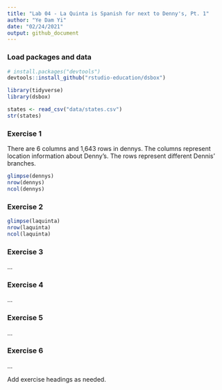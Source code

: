 ```yaml
---
title: "Lab 04 - La Quinta is Spanish for next to Denny's, Pt. 1"
author: "Ye Dam Yi"
date: "02/24/2021"
output: github_document
---
```


### Load packages and data

```r
# install.packages("devtools")
devtools::install_github("rstudio-education/dsbox")
```

```r
library(tidyverse) 
library(dsbox) 
```

```r
states <- read_csv("data/states.csv")
str(states)
```

### Exercise 1

There are 6 columns and 1,643 rows in dennys. The columns represent location information about Denny's. The rows represent different Dennis' branches. 

```r
glimpse(dennys)
nrow(dennys)
ncol(dennys)
```


### Exercise 2

```r
glimpse(laquinta)
nrow(laquinta)
ncol(laquinta)
```


### Exercise 3

...

### Exercise 4

...

### Exercise 5

...

### Exercise 6

...

Add exercise headings as needed.

